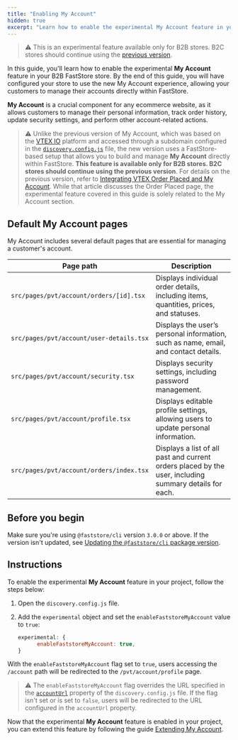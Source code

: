 ```yaml
---
title: "Enabling My Account"
hidden: true
excerpt: "Learn how to enable the experimental My Account feature in your B2B FastStore store."
---
```


>⚠️ This is an experimental feature available only for B2B stores. B2C stores should continue using the [previous version](https://developers.vtex.com/docs/guides/faststore/go-live-4-integrating-the-vtex-order-placed-and-my-account).

In this guide, you'll learn how to enable the experimental **My Account** feature in your B2B FastStore store. By the end of this guide, you will have configured your store to use the new My Account experience, allowing your customers to manage their accounts directly within FastStore.

**My Account** is a crucial component for any ecommerce website, as it allows customers to manage their personal information, track order history, update security settings, and perform other account-related actions.

>⚠️ Unlike the previous version of My Account, which was based on the [VTEX IO](https://developers.vtex.com/docs/guides/vtex-io-documentation-what-is-vtex-io) platform and accessed through a subdomain configured in the [`discovery.config.js`](https://developers.vtex.com/docs/guides/faststore/project-structure-config-options) file, the new version uses a FastStore-based setup that allows you to build and manage **My Account** directly within FastStore. **This feature is available only for B2B stores. B2C stores should continue using the previous version**. For details on the previous version, refer to [Integrating VTEX Order Placed and My Account](https://developers.vtex.com/docs/guides/faststore/go-live-4-integrating-the-vtex-order-placed-and-my-account). While that article discusses the Order Placed page, the experimental feature covered in this guide is solely related to the My Account section.

## Default My Account pages

My Account includes several default pages that are essential for managing a customer's account.

| Page path | Description |
| --------- | ----------- |
| `src/pages/pvt/account/orders/[id].tsx` | Displays individual order details, including items, quantities, prices, and statuses.|
| `src/pages/pvt/account/user-details.tsx` | Displays the user’s personal information, such as name, email, and contact details.|
| `src/pages/pvt/account/security.tsx` | Displays security settings, including password management.|
| `src/pages/pvt/account/profile.tsx` | Displays editable profile settings, allowing users to update personal information.|
| `src/pages/pvt/account/orders/index.tsx` | Displays a list of all past and current orders placed by the user, including summary details for each.|

## Before you begin

Make sure you're using `@faststore/cli` version `3.0.0` or above.  If the version isn't updated, see [Updating the `@faststore/cli` package version](https://developers.vtex.com/docs/guides/faststore/project-structure-updating-the-cli-package-version).

## Instructions

To enable the experimental **My Account** feature in your project, follow the steps below:

1. Open the `discovery.config.js` file.
2. Add the `experimental` object and set the `enableFaststoreMyAccount` value to `true`:

    ```js discovery.config.js mark=2
    experimental: {
          enableFaststoreMyAccount: true,
    }
    ```

With the `enableFaststoreMyAccount` flag set to `true`, users accessing the `/account` path will be redirected to the `/pvt/account/profile` page.

>⚠️ The `enableFaststoreMyAccount` flag overrides the URL specified in the [`accountUrl`](https://developers.vtex.com/docs/guides/faststore/project-structure-config-options#accounturl) property of the `discovery.config.js` file. If the flag isn't set or is set to `false`, users will be redirected to the URL configured in the `accountUrl` property.

Now that the experimental **My Account** feature is enabled in your project, you can extend this feature by following the guide [Extending My Account](https://developers.vtex.com/docs/guides/faststore/my-account-extensions).
